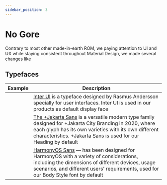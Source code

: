 ```yaml
---
sidebar_position: 3
---
```

# No Gore


Contrary to most other made-in-earth ROM, we paying attention to UI and UX while staying consistent throughout Material Design, we made several changes like

## Typefaces

| Example                                             | Description                                                                                                                                                                                                                                     |
| --------------------------------------------------- | ----------------------------------------------------------------------------------------------------------------------------------------------------------------------------------------------------------------------------------------------- |
| <InterFont title="Inter" className="themedStaticAssets" height="200" width="200" />     | [Inter UI](https://rsms.me/inter/) is a typeface designed by Rasmus Andersson specially for user interfaces. Inter UI is used in our products as default display face |
| <PlusJakartaSans title="Manrope" className="themedStaticAssets" height="200" width="200" /> | [The +Jakarta Sans](https://tokotype.github.io/plusjakarta-sans/) is a versatile modern type family designed for +Jakarta City Branding in 2020, where each glyph has its own varieties with its own different characteristics. +Jakarta Sans is used for our Heading by default |
| <HarmonyOSSans title="HarmonyOS-Sans" className="themedStaticAssets" height="200" width="200" /> | [HarmonyOS Sans](https://developer.harmonyos.com/en/docs/design/des-guides/font-0000001157868583#EN-US_TOPIC_0000001157868583__section0331142961419) — has been designed for HarmonyOS with a variety of considerations, including the dimensions of different devices, usage scenarios, and different users' requirements, used for our Body Style font by default |
